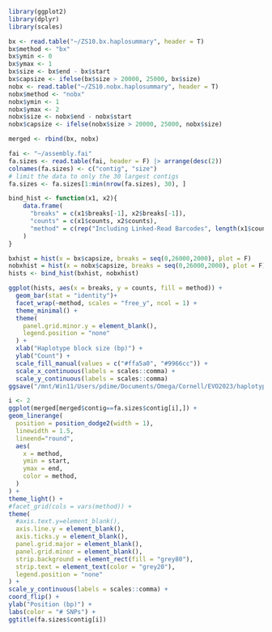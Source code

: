 ```r
library(ggplot2)
library(dplyr)
library(scales)
```
```r
bx <- read.table("~/ZS10.bx.haplosummary", header = T)
bx$method <- "bx"
bx$ymin <- 0
bx$ymax <- 1
bx$size <- bx$end - bx$start
bx$capsize <- ifelse(bx$size > 20000, 25000, bx$size)
nobx <- read.table("~/ZS10.nobx.haplosummary", header = T)
nobx$method <- "nobx"
nobx$ymin <- 1
nobx$ymax <- 2
nobx$size <- nobx$end - nobx$start
nobx$capsize <- ifelse(nobx$size > 20000, 25000, nobx$size)

merged <- rbind(bx, nobx)
```
```r
fai <- "~/assembly.fai"
fa.sizes <- read.table(fai, header = F) |> arrange(desc(2))
colnames(fa.sizes) <- c("contig", "size")
# limit the data to only the 30 largest contigs
fa.sizes <- fa.sizes[1:min(nrow(fa.sizes), 30), ]
```

```r
bind_hist <- function(x1, x2){
    data.frame(
      "breaks" = c(x1$breaks[-1], x2$breaks[-1]),
      "counts" = c(x1$counts, x2$counts),
      "method" = c(rep("Including Linked-Read Barcodes", length(x1$counts)), rep("Ignoring Linked-Read Barcodes", length(x1$counts)))
    )
}

```

```r
bxhist = hist(x = bx$capsize, breaks = seq(0,26000,2000), plot = F)
nobxhist = hist(x = nobx$capsize, breaks = seq(0,26000,2000), plot = F)
hists <- bind_hist(bxhist, nobxhist)

ggplot(hists, aes(x = breaks, y = counts, fill = method)) +
  geom_bar(stat = "identity")+
  facet_wrap(~method, scales = "free_y", ncol = 1) +
  theme_minimal() +
  theme(
    panel.grid.minor.y = element_blank(),
    legend.position = "none"
  ) +
  xlab("Haplotype block size (bp)") +
  ylab("Count") +
  scale_fill_manual(values = c("#ffa5a0", "#9966cc")) +
  scale_x_continuous(labels = scales::comma) +
  scale_y_continuous(labels = scales::comma)
ggsave("/mnt/Win11/Users/pdime/Documents/Omega/Cornell/EVO2023/haplotypes.png", width = 6, height = 4)
```


```r
i <- 2
ggplot(merged[merged$contig==fa.sizes$contig[i],]) +
geom_linerange(
  position = position_dodge2(width = 1),
  linewidth = 1.5,
  lineend="round",
  aes(
    x = method,
    ymin = start,
    ymax = end,
    color = method,
  )
) +
theme_light() +
#facet_grid(cols = vars(method)) +
theme(
  #axis.text.y=element_blank(),
  axis.line.y = element_blank(),
  axis.ticks.y = element_blank(),
  panel.grid.major = element_blank(),
  panel.grid.minor = element_blank(),
  strip.background = element_rect(fill = "grey80"),
  strip.text = element_text(color = "grey20"),
  legend.position = "none"
) +
scale_y_continuous(labels = scales::comma) +
coord_flip() +
ylab("Position (bp)") +
labs(color = "# SNPs") +
ggtitle(fa.sizes$contig[i])

```